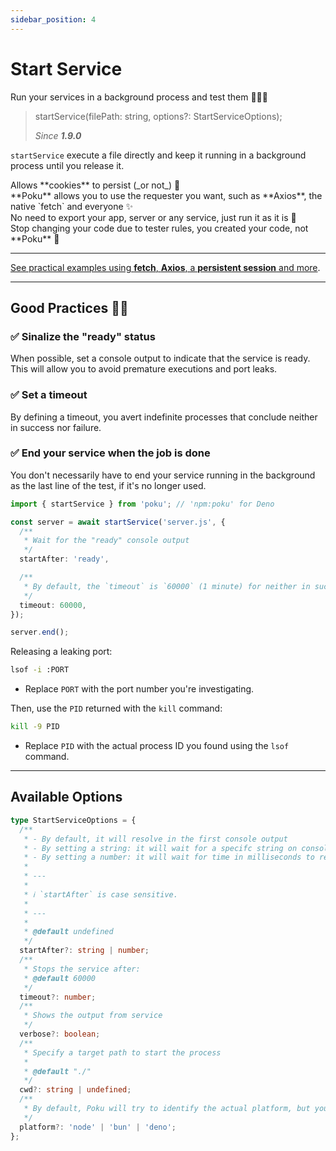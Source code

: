 ```yaml
---
sidebar_position: 4
---
```



# Start Service

Run your services in a background process and test them 🧑🏻‍🔬

> startService(filePath: string, options?: StartServiceOptions);
>
> _Since **1.9.0**_

`startService` execute a file directly and keep it running in a background process until you release it.

<div className='features black'>
  <div className='p'>
    <Success />
    <span>Allows **cookies** to persist (_or not_) 🍪</span>
  </div>
  <div className='p'>
    <Success />
    <span>
      **Poku** allows you to use the requester you want, such as **Axios**, the
      native `fetch` and everyone ✨
    </span>
  </div>
  <div className='p'>
    <Success />
    <span>
      No need to export your app, server or any service, just run it as it is 🚀
    </span>
  </div>
  <div className='p'>
    <Success />
    <span>
      Stop changing your code due to tester rules, you created your code, not
      **Poku** 🩵
    </span>
  </div>
</div>

<hr />

[See practical examples using **fetch**, **Axios**, a **persistent session** and more](/docs/examples/local-server).

<hr />

## Good Practices 👮🏽

### ✅ Sinalize the "ready" status

When possible, set a console output to indicate that the service is ready. <br />
This will allow you to avoid premature executions and port leaks.

### ✅ Set a timeout

By defining a timeout, you avert indefinite processes that conclude neither in success nor failure.

### ✅ End your service when the job is done

You don't necessarily have to end your service running in the background as the last line of the test, if it's no longer used.

```ts
import { startService } from 'poku'; // 'npm:poku' for Deno

const server = await startService('server.js', {
  /**
   * Wait for the "ready" console output
   */
  startAfter: 'ready',

  /**
   * By default, the `timeout` is `60000` (1 minute) for neither in success nor failure
   */
  timeout: 60000,
});

server.end();
```

<FAQ title='Oh No! I broke it, and now? 🤡'>

Releasing a leaking port:

```bash
lsof -i :PORT
```

- Replace `PORT` with the port number you're investigating.

Then, use the `PID` returned with the `kill` command:

```bash
kill -9 PID
```

- Replace `PID` with the actual process ID you found using the `lsof` command.

</FAQ>

<hr />

## Available Options

```ts
type StartServiceOptions = {
  /**
   * - By default, it will resolve in the first console output
   * - By setting a string: it will wait for a specifc string on console output to resolve
   * - By setting a number: it will wait for time in milliseconds to resolve
   *
   * ---
   *
   * ℹ️ `startAfter` is case sensitive.
   *
   * ---
   *
   * @default undefined
   */
  startAfter?: string | number;
  /**
   * Stops the service after:
   * @default 60000
   */
  timeout?: number;
  /**
   * Shows the output from service
   */
  verbose?: boolean;
  /**
   * Specify a target path to start the process
   *
   * @default "./"
   */
  cwd?: string | undefined;
  /**
   * By default, Poku will try to identify the actual platform, but you can specify it manually
   */
  platform?: 'node' | 'bun' | 'deno';
};
```
